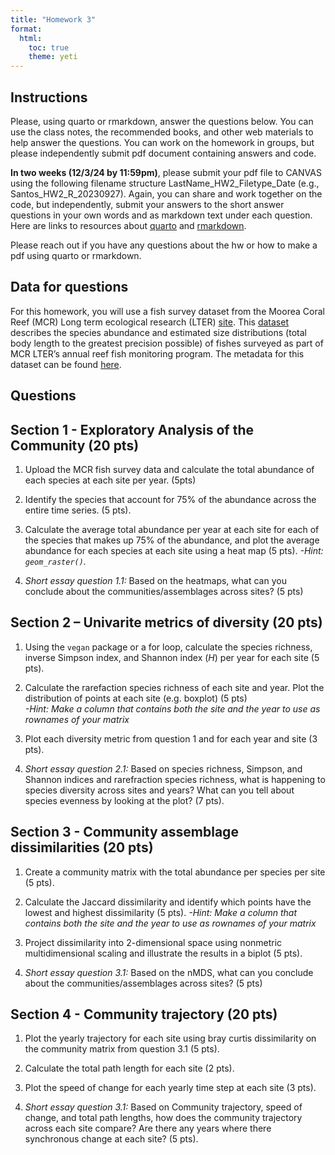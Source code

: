 ```yaml
---
title: "Homework 3"
format: 
  html:
    toc: true
    theme: yeti
---
```


## Instructions

Please, using quarto or rmarkdown, answer the questions below. You can use the class notes, the recommended books, and other web materials to help answer the questions. You can work on the homework in groups, but please independently submit pdf document containing answers and code.

**In two weeks (12/3/24 by 11:59pm)**, please submit your pdf file to CANVAS using the following filename structure LastName_HW2_Filetype_Date (e.g., Santos_HW2_R_20230927). Again, you can share and work together on the code, but independently, submit your answers to the short answer questions in your own words and as markdown text under each question. Here are links to resources about [quarto](https://r4ds.hadley.nz/quarto) and [rmarkdown](https://rmarkdown.rstudio.com/lesson-1.html).

Please reach out if you have any questions about the hw or how to make a pdf using quarto or rmarkdown.

## Data for questions

For this homework, you will use a fish survey dataset from the Moorea Coral Reef (MCR) Long term ecological research (LTER) [site](https://mcr.lternet.edu/). This [dataset](https://portal.edirepository.org/nis/mapbrowse?packageid=knb-lter-mcr.6.62) describes the species abundance and estimated size distributions (total body length to the greatest precision possible) of fishes surveyed as part of MCR LTER's annual reef fish monitoring program. The metadata for this dataset can be found [here](https://portal.edirepository.org/nis/metadataviewer?packageid=knb-lter-mcr.6.62).

## Questions

## Section 1 - Exploratory Analysis of the Community (20 pts)
1. Upload the MCR fish survey data and calculate the total abundance of each species at each site per year. (5pts) \

2. Identify the species that account for 75% of the abundance across the entire time series. (5 pts).\

3. Calculate the average total abundance per year at each site for each of the species that makes up 75% of the abundance, and plot the average abundance for each species at each site using a heat map (5 pts). 
*-Hint: `geom_raster()`.*

4. *Short essay question 1.1:* Based on the heatmaps, what can you conclude about the communities/assemblages across sites? (5 pts)

## Section 2 – Univarite metrics of diversity (20 pts)
1. Using the `vegan` package or a for loop, calculate the species richness, inverse Simpson index, and Shannon index ($H$) per year for each site (5 pts).\

2. Calculate the rarefaction species richness of each site and year. Plot the distribution of points at each site (e.g. boxplot) (5 pts)\
*-Hint: Make a column that contains both the site and the year to use as rownames of your matrix*

3. Plot each diversity metric from question 1 and for each year and site (3 pts).\

4. *Short essay question 2.1:* Based on species richness, Simpson, and Shannon indices and rarefraction species richness, what is happening to species diversity across sites and years? What can you tell about species evenness by looking at the plot? (7 pts).\

## Section 3 - Community assemblage dissimilarities (20 pts)
1. Create a community matrix with the total abundance per species per site (5 pts).\

2. Calculate the Jaccard dissimilarity and identify which points have the lowest and highest dissimilarity (5 pts).
*-Hint: Make a column that contains both the site and the year to use as rownames of your matrix*

3. Project dissimilarity into 2-dimensional space using nonmetric multidimensional scaling and illustrate the results in a biplot (5 pts).

4. *Short essay question 3.1:* Based on the nMDS, what can you conclude about the communities/assemblages across sites? (5 pts)

## Section 4 - Community trajectory (20 pts)

1. Plot the yearly trajectory for each site using bray curtis dissimilarity on the community matrix from question 3.1 (5 pts).\

2. Calculate the total path length for each site (2 pts).

3. Plot the speed of change for each yearly time step at each site (3 pts).\

3. *Short essay question 3.1:* Based on Community trajectory, speed of change, and total path lengths, how does the community trajectory across each site compare? Are there any years where there synchronous change at each site? (5 pts).


